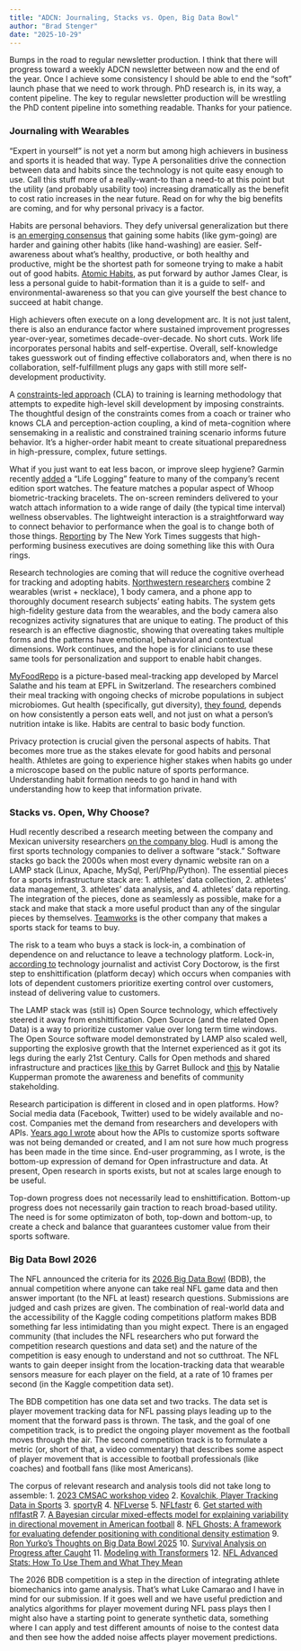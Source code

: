 ```yaml
---
title: "ADCN: Journaling, Stacks vs. Open, Big Data Bowl"
author: "Brad Stenger"
date: "2025-10-29"
---
```

Bumps in the road to regular newsletter production. I think that there will progress toward a weekly ADCN newsletter between now and the end of the year. Once I achieve some consistency I should be able to end the "soft" launch phase that we need to work through. PhD research is, in its way, a content pipeline. The key to regular newsletter production will be wrestling the PhD content pipeline into something readable. Thanks for your patience.

### Journaling with Wearables

"Expert in yourself" is not yet a norm but among high achievers in business and sports it is headed that way. Type A personalities drive the connection between data and habits since the technology is not quite easy enough to use. Call this stuff more of a really-want-to than a need-to at this point but the utility (and probably usability too) increasing dramatically as the benefit to cost ratio increases in the near future. Read on for why the big benefits are coming, and for why personal privacy is a factor.

Habits are personal behaviors. They defy universal generalization but there is [an emerging consensus](https://knowledge.wharton.upenn.edu/podcast/this-week-in-business/what-machine-learning-reveals-about-forming-a-healthy-habit/) that gaining some habits (like gym-going) are harder and gaining other habits (like hand-washing) are easier. Self-awareness about what's healthy, productive, or both healthy and productive, might be the shortest path for someone trying to make a habit out of good habits. [Atomic Habits](https://highschool.latimes.com/opinion/review-the-power-of-tiny-wins-what-atomic-habits-taught-me-about-change/), as put forward by author James Clear, is less a personal guide to habit-formation than it is a guide to self- and environmental-awareness so that you can give yourself the best chance to succeed at habit change.

High achievers often execute on a long development arc. It is not just talent, there is also an endurance factor where sustained improvement progresses year-over-year, sometimes decade-over-decade. No short cuts. Work life incorporates personal habits and self-expertise. Overall, self-knowledge takes guesswork out of finding effective collaborators and, when there is no collaboration, self-fulfillment plugs any gaps with still more self-development productivity.

A [constraints-led approach](https://www.nytimes.com/athletic/6665943/2025/09/29/sports-training-cla-coaching-wembanyana-ohtani/) (CLA) to training is learning methodology that attempts to expedite high-level skill development by imposing constraints. The thoughtful design of the constraints comes from a coach or trainer who knows CLA and perception-action coupling, a kind of meta-cognition where sensemaking in a realistic and constrained training scenario informs future behavior. It's a higher-order habit meant to create situational preparedness in high-pressure, complex, future settings.

What if you just want to eat less bacon, or improve sleep hygiene? Garmin recently [added](https://www.dcrainmaker.com/2025/09/lifestyle-logging-journaling-health-status-vs-whoop-everything.html) a "Life Logging" feature to many of the company's recent edition sport watches. The feature matches a popular aspect of Whoop biometric-tracking bracelets. The on-screen reminders delivered to your watch attach information to a wide range of daily (the typical time interval) wellness observables. The lightweight interaction is a straightforward way to connect behavior to performance when the goal is to change both of those things. [Reporting](https://www.nytimes.com/2025/09/27/business/oura-ring-tom-hale.html) by The New York Times suggests that high-performing business executives are doing something like this with Oura rings.

Research technologies are coming that will reduce the cognitive overhead for tracking and adopting habits. [Northwestern researchers](https://news.feinberg.northwestern.edu/2025/09/19/wearable-sensors-could-reshape-obesity-treatment/) combine 2 wearables (wrist + necklace), 1 body camera, and a phone app to thoroughly document research subjects' eating habits. The system gets high-fidelity gesture data from the wearables, and the body camera also recognizes activity signatures that are unique to eating. The product of this research is an effective diagnostic, showing that overeating takes multiple forms and the patterns have emotional, behavioral and contextual dimensions. Work continues, and the hope is for clinicians to use these same tools for personalization and support to enable habit changes.

[MyFoodRepo](https://www.myfoodrepo.ai/en/blog/introducing-hei-41bb6181-237a-4acf-b94f-64d0badf6fb8) is a picture-based meal-tracking app developed by Marcel Salathe and his team at EPFL in Switzerland. The researchers combined their meal tracking with ongoing checks of microbe populations in subject microbiomes. Gut health (specifically, gut diversity), [they found](https://news.epfl.ch/news/ai-nutrition-study-finds-five-every-day-may-keep-t/), depends on how consistently a person eats well, and not just on what a person's nutrition intake is like. Habits are central to basic body function. 

Privacy protection is crucial given the personal aspects of habits. That becomes more true as the stakes elevate for good habits and personal health. Athletes are going to experience higher stakes when habits go under a microscope based on the public nature of sports performance. Understanding habit formation needs to go hand in hand with understanding how to keep that information private.

### Stacks vs. Open, Why Choose?

Hudl recently described a research meeting between the company and Mexican university researchers [on the company blog](https://www.hudl.com/blog/hudl-citec-performance-workshop-event). Hudl is among the first sports technology companies to deliver a software "stack." Software stacks go back the 2000s when most every dynamic website ran on a LAMP stack (Linux, Apache, MySql, Perl/Php/Python). The essential pieces for a sports infrastructure stack are: 1. athletes' data collection, 2. athletes' data management, 3. athletes' data analysis, and 4. athletes' data reporting. The integration of the pieces, done as seamlessly as possible, make for a stack and make that stack a more useful product than any of the singular pieces by themselves. [Teamworks](https://teamworks.com/blog/teamworks-acquires-telemetry-sports/) is the other company that makes a sports stack for teams to buy.

The risk to a team who buys a stack is lock-in, a combination of dependence on and reluctance to leave a technology platform. Lock-in, [according to](https://pluralistic.net/2024/01/24/everything-not-mandatory/) technology journalist and activist Cory Doctorow, is the first step to enshittification (platform decay) which occurs when companies with lots of dependent customers prioritize exerting control over customers, instead of delivering value to customers.

The LAMP stack was (still is) Open Source technology, which effectively steered it away from enshittification. Open Source (and the related Open Data) is a way to prioritize customer value over long term time windows. The Open Source software model demonstrated by LAMP also scaled well, supporting the explosive growth that the Internet experienced as it got its legs during the early 21st Century. Calls for Open methods and shared infrastructure and practices [like this](https://bjsm.bmj.com/content/58/6/293) by Garret Bullock and [this](https://bjsm.bmj.com/content/59/18/1270) by Natalie Kupperman promote the awareness and benefits of community stakeholding.

Research participation is different in closed and in open platforms. How? Social media data (Facebook, Twitter) used to be widely available and no-cost. Companies met the demand from researchers and developers with APIs. [Years ago I wrote](https://web.archive.org/web/20170908050806/https://www.sporttechie.com/sports-technology-problem-end-user-programming/) about how the APIs to customize sports software was not being demanded or created, and I am not sure how much progress has been made in the time since. End-user programming, as I wrote, is the bottom-up expression of demand for Open infrastructure and data. At present, Open research in sports exists, but not at scales large enough to be useful.

Top-down progress does not necessarily lead to enshittification. Bottom-up progress does not necessarily gain traction to reach broad-based utility. The need is for some optimizaton of both, top-down and bottom-up, to create a check and balance that guarantees customer value from their sports software.

### Big Data Bowl 2026

The NFL announced the criteria for its [2026 Big Data Bowl](https://operations.nfl.com/gameday/analytics/big-data-bowl/) (BDB), the annual competition where anyone can take real NFL game data and then answer important (to the NFL at least) research questions. Submissions are judged and cash prizes are given. The combination of real-world data and the accessibility of the Kaggle coding competitions platform makes BDB something far less intimidating than you might expect. There is an engaged community (that includes the NFL researchers who put forward the competition research questions and data set) and the nature of the competition is easy enough to understand and not so cutthroat. The NFL wants to gain deeper insight from the location-tracking data that wearable sensors measure for each player on the field, at a rate of 10 frames per second (in the Kaggle competition data set).

The BDB competition has one data set and two tracks. The data set is player movement tracking data for NFL passing plays leading up to the moment that the forward pass is thrown. The task, and the goal of one competition track, is to predict the ongoing player movement as the football moves through the air. The second competition track is to formulate a metric (or, short of that, a video commentary) that describes some aspect of player movement that is accessible to football professionals (like coaches) and football fans (like most Americans).

The corpus of relevant research and analysis tools did not take long to assemble:
 1. [2023 CMSAC workshop video](https://www.youtube.com/watch?v=2xg3nyPNo3s&t=2221s)
 2. [Kovalchik, Player Tracking Data in Sports](https://www.annualreviews.org/content/journals/10.1146/annurev-statistics-033021-110117)
 3. [sportyR](https://github.com/sportsdataverse/sportyR)
 4. [NFLverse](https://github.com/nflverse/nflverse)
 5. [NFLfastr](https://nflfastr.com/articles/nflfastR.html)
 6. [Get started with nflfastR](https://nflfastr.com/articles/nflfastR.html)
 7. [A Bayesian circular mixed-effects model for explaining variability in directional movement in American football](https://arxiv.org/abs/2507.06122)
 8. [NFL Ghosts: A framework for evaluating defender positioning with conditional density estimation](https://arxiv.org/abs/2406.17220)
 9. [Ron Yurko's Thoughts on Big Data Bowl 2025](https://statthinksportsanalytics.substack.com/p/thoughts-on-big-data-bowl-2025)
 10. [Survival Analysis on Progress after Caught](https://www.kaggle.com/code/lorihe/survival-analysis-on-progress-after-caught)
 11. [Modeling with Transformers](https://www.kaggle.com/code/pvabish/modeling-with-transformers-by-sumersports/notebook)
 12. [NFL Advanced Stats: How To Use Them and What They Mean](https://sumersports.com/the-zone/nfl-advanced-stats/)

The 2026 BDB competition is a step in the direction of integrating athlete biomechanics into game analysis. That's what Luke Camarao and I have in mind for our submission. If it goes well and we have useful prediction and analytics algorithms for player movement during NFL pass plays then I might also have a starting point to generate synthetic data, something where I can apply and test different amounts of noise to the contest data and then see how the added noise affects player movement predictions.